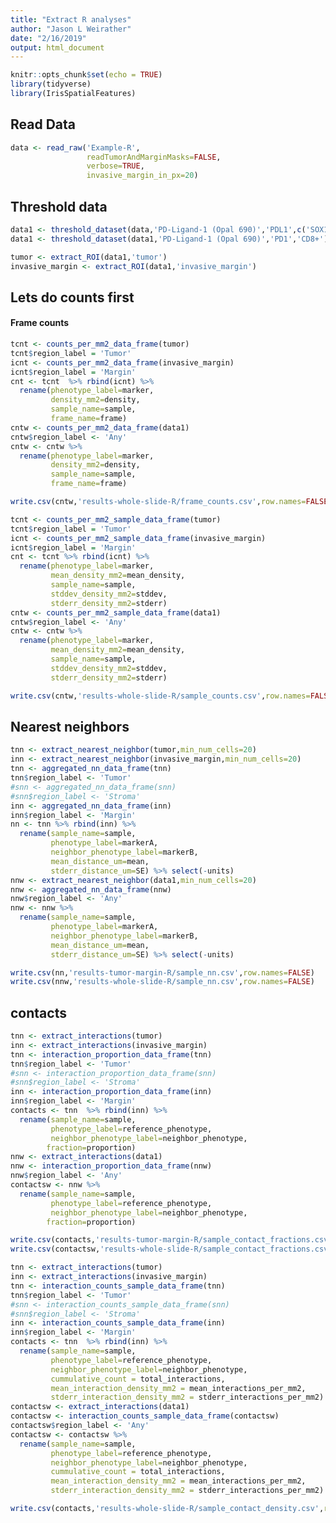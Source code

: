 ```yaml
---
title: "Extract R analyses"
author: "Jason L Weirather"
date: "2/16/2019"
output: html_document
---
```


```r
knitr::opts_chunk$set(echo = TRUE)
library(tidyverse)
library(IrisSpatialFeatures)
```

## Read Data

```r
data <- read_raw('Example-R',
                 readTumorAndMarginMasks=FALSE,
                 verbose=TRUE,
                 invasive_margin_in_px=20)
```

## Threshold data
```r
data1 <- threshold_dataset(data,'PD-Ligand-1 (Opal 690)','PDL1',c('SOX10+','OTHER'))
data1 <- threshold_dataset(data1,'PD-Ligand-1 (Opal 690)','PD1','CD8+')
```


```r
tumor <- extract_ROI(data1,'tumor')
invasive_margin <- extract_ROI(data1,'invasive_margin')
```

## Lets do counts first

#### Frame counts

```r
tcnt <- counts_per_mm2_data_frame(tumor)
tcnt$region_label = 'Tumor'
icnt <- counts_per_mm2_data_frame(invasive_margin)
icnt$region_label = 'Margin'
cnt <- tcnt  %>% rbind(icnt) %>% 
  rename(phenotype_label=marker,
         density_mm2=density,
         sample_name=sample,
         frame_name=frame)
cntw <- counts_per_mm2_data_frame(data1)
cntw$region_label <- 'Any'
cntw <- cntw %>% 
  rename(phenotype_label=marker,
         density_mm2=density,
         sample_name=sample,
         frame_name=frame)
```

```r
write.csv(cntw,'results-whole-slide-R/frame_counts.csv',row.names=FALSE)
```

```r
tcnt <- counts_per_mm2_sample_data_frame(tumor)
tcnt$region_label = 'Tumor'
icnt <- counts_per_mm2_sample_data_frame(invasive_margin)
icnt$region_label = 'Margin'
cnt <- tcnt %>% rbind(icnt) %>% 
  rename(phenotype_label=marker,
         mean_density_mm2=mean_density,
         sample_name=sample,
         stddev_density_mm2=stddev,
         stderr_density_mm2=stderr)
cntw <- counts_per_mm2_sample_data_frame(data1)
cntw$region_label <- 'Any'
cntw <- cntw %>% 
  rename(phenotype_label=marker,
         mean_density_mm2=mean_density,
         sample_name=sample,
         stddev_density_mm2=stddev,
         stderr_density_mm2=stderr)
```

```r
write.csv(cntw,'results-whole-slide-R/sample_counts.csv',row.names=FALSE)
```

## Nearest neighbors

```r
tnn <- extract_nearest_neighbor(tumor,min_num_cells=20)
inn <- extract_nearest_neighbor(invasive_margin,min_num_cells=20)
tnn <- aggregated_nn_data_frame(tnn)
tnn$region_label <- 'Tumor'
#snn <- aggregated_nn_data_frame(snn)
#snn$region_label <- 'Stroma'
inn <- aggregated_nn_data_frame(inn)
inn$region_label <- 'Margin'
nn <- tnn %>% rbind(inn) %>% 
  rename(sample_name=sample,
         phenotype_label=markerA,
         neighbor_phenotype_label=markerB,
         mean_distance_um=mean,
         stderr_distance_um=SE) %>% select(-units)
nnw <- extract_nearest_neighbor(data1,min_num_cells=20) 
nnw <- aggregated_nn_data_frame(nnw)
nnw$region_label <- 'Any'
nnw <- nnw %>% 
  rename(sample_name=sample,
         phenotype_label=markerA,
         neighbor_phenotype_label=markerB,
         mean_distance_um=mean,
         stderr_distance_um=SE) %>% select(-units)
```

```r
write.csv(nn,'results-tumor-margin-R/sample_nn.csv',row.names=FALSE)
write.csv(nnw,'results-whole-slide-R/sample_nn.csv',row.names=FALSE)
```

## contacts

```r
tnn <- extract_interactions(tumor)
inn <- extract_interactions(invasive_margin)
tnn <- interaction_proportion_data_frame(tnn)
tnn$region_label <- 'Tumor'
#snn <- interaction_proportion_data_frame(snn)
#snn$region_label <- 'Stroma'
inn <- interaction_proportion_data_frame(inn)
inn$region_label <- 'Margin'
contacts <- tnn  %>% rbind(inn) %>% 
  rename(sample_name=sample,
         phenotype_label=reference_phenotype,
         neighbor_phenotype_label=neighbor_phenotype,
        fraction=proportion) 
nnw <- extract_interactions(data1) 
nnw <- interaction_proportion_data_frame(nnw)
nnw$region_label <- 'Any'
contactsw <- nnw %>%
  rename(sample_name=sample,
         phenotype_label=reference_phenotype,
         neighbor_phenotype_label=neighbor_phenotype,
        fraction=proportion) 

```

```r
write.csv(contacts,'results-tumor-margin-R/sample_contact_fractions.csv',row.names=FALSE)
write.csv(contactsw,'results-whole-slide-R/sample_contact_fractions.csv',row.names=FALSE)
```

```r
tnn <- extract_interactions(tumor)
inn <- extract_interactions(invasive_margin)
tnn <- interaction_counts_sample_data_frame(tnn)
tnn$region_label <- 'Tumor'
#snn <- interaction_counts_sample_data_frame(snn)
#snn$region_label <- 'Stroma'
inn <- interaction_counts_sample_data_frame(inn)
inn$region_label <- 'Margin'
contacts <- tnn  %>% rbind(inn) %>% 
  rename(sample_name=sample,
         phenotype_label=reference_phenotype,
         neighbor_phenotype_label=neighbor_phenotype,
         cummulative_count = total_interactions,
         mean_interaction_density_mm2 = mean_interactions_per_mm2,
         stderr_interaction_density_mm2 = stderr_interactions_per_mm2) 
contactsw <- extract_interactions(data1)
contactsw <- interaction_counts_sample_data_frame(contactsw)
contactsw$region_label <- 'Any'
contactsw <- contactsw %>% 
  rename(sample_name=sample,
         phenotype_label=reference_phenotype,
         neighbor_phenotype_label=neighbor_phenotype,
         cummulative_count = total_interactions,
         mean_interaction_density_mm2 = mean_interactions_per_mm2,
         stderr_interaction_density_mm2 = stderr_interactions_per_mm2) 
```

```r
write.csv(contacts,'results-whole-slide-R/sample_contact_density.csv',row.names=FALSE)
```



